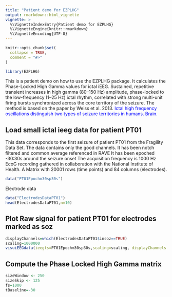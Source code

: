 ```yaml
---
title: "Patient demo for EZPLHG"
output: rmarkdown::html_vignette
vignette: >
  %\VignetteIndexEntry{Patient demo for EZPLHG}
  %\VignetteEngine{knitr::rmarkdown}
  %\VignetteEncoding{UTF-8}
---
```


```r
knitr::opts_chunk$set(
  collapse = TRUE,
  comment = "#>"
)
```

```r
library(EZPLHG)
```

This is a patient demo on how to use the EZPLHG package.
It calculates the Phase-Locked High Gamma values for ictal iEEG.
Sustained, repetitive transient increases in high gamma (80–150 Hz) amplitude, phase-locked to the low-frequency (1–25 Hz) ictal rhythm, correlated with strong multi-unit firing bursts synchronized across the core territory of the seizure.
The method is based on the paper by Weiss et al. 2013. <a href="https://pubmed.ncbi.nlm.nih.gov/24176977/" style="color:blue; text-decoration:none;"> Ictal high frequency oscillations distinguish two types of seizure territories in humans. Brain.</a>

## Load small ictal ieeg data for patient PT01

This data corresponds to the first seizure of patient PT01 from the Fragility Data Set. The data contains only the good channels. It has been notch filtered and common average referenced in RAVE It has been epoched -30:30s around the seizure onset The acquisition frequency is 1000 Hz EcoG recording gathered in collaboration with the National Institute of Health. A Matrix with 20001 rows (time points) and 84 columns (electrodes).

```r
data("PT01Epochm30sp30s")
```

Electrode data
```r
data("ElectrodesDataPT01")
head(ElectrodesDataPT01,n=10)

```

## Plot Raw signal for patient PT01 for electrodes marked as soz
```r
displayChannels=which(ElectrodesDataPT01$insoz==TRUE)
scaling=1000000
visuiEEGdata(ieegts=PT01Epochm30sp30s,scaling=scaling, displayChannels = displayChannels)
```

## Compute the Phase Locked High Gamma matrix 
```r
sizeWindow <- 250
sizeSkip <- 125
fs=1000
tBaseline=-30
```
